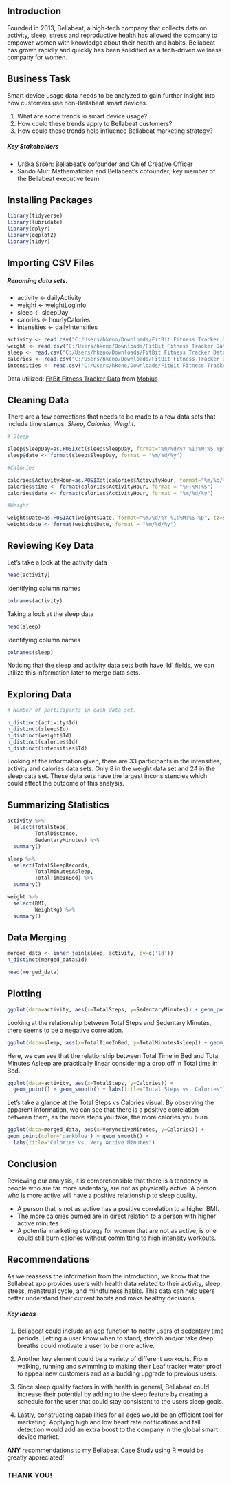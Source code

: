 ## Introduction

Founded in 2013, Bellabeat, a high-tech company that collects data on activity, sleep, stress and reproductive health has allowed the company to empower women with knowledge about their health and habits. Bellabeat has grown rapidly and quickly has been solidified as a tech-driven wellness company for women.

## Business Task

Smart device usage data needs to be analyzed to gain further insight into how customers use non-Bellabeat smart devices.


1. What are some trends in smart device usage?
2. How could these trends apply to Bellabeat customers?
3. How could these trends help influence Bellabeat marketing strategy?

##### **Key Stakeholders**
- Urška Sršen: Bellabeat’s cofounder and Chief Creative Officer
- Sando Mur: Mathematician and Bellabeat’s cofounder; key member of the Bellabeat executive team


## Installing Packages

```{r}
library(tidyverse)
library(lubridate)
library(dplyr)
library(ggplot2)
library(tidyr)
``` 
## Importing CSV Files


##### **Renaming data sets.**

- activity <- dailyActivity
- weight <- weightLogInfo
- sleep <- sleepDay
- calories <- hourlyCalories
- intensities <- dailyIntensities


``` {r}
activity <- read.csv("C:/Users/hkeno/Downloads/FitBit Fitness Tracker Data/Fitabase Data 4.12.16-5.12.16/dailyActivity_merged.csv")
weight <- read.csv("C:/Users/hkeno/Downloads/FitBit Fitness Tracker Data/Fitabase Data 4.12.16-5.12.16/weightLogInfo_merged.csv")
sleep <- read.csv("C:/Users/hkeno/Downloads/FitBit Fitness Tracker Data/Fitabase Data 4.12.16-5.12.16/sleepDay_merged.csv")
calories <- read.csv("C:/Users/hkeno/Downloads/FitBit Fitness Tracker Data/Fitabase Data 4.12.16-5.12.16/hourlyCalories_merged.csv")
intensities <- read.csv("C:/Users/hkeno/Downloads/FitBit Fitness Tracker Data/Fitabase Data 4.12.16-5.12.16/dailyIntensities_merged.csv")
```


Data utilized: [FitBit Fitness Tracker Data](https://www.kaggle.com/arashnic/fitbit) from [Mobius](https://www.kaggle.com/arashnic)


## Cleaning Data 
 
There are a few corrections that needs to be made to a few data sets that include time stamps. *Sleep, Calories, Weight.*

```{r}
# Sleep

sleep$SleepDay=as.POSIXct(sleep$SleepDay, format="%m/%d/%Y %I:%M:%S %p", tz=Sys.timezone())
sleep$date <- format(sleep$SleepDay, format = "%m/%d/%y")

#Calories

calories$ActivityHour=as.POSIXct(calories$ActivityHour, format="%m/%d/%Y %I:%M:%S %p", tz=Sys.timezone())
calories$time <- format(calories$ActivityHour, format = "%H:%M:%S")
calories$date <- format(calories$ActivityHour, format = "%m/%d/%y")

#Weight

weight$Date=as.POSIXct(weight$Date, format="%m/%d/%Y %I:%M:%S %p", tz=Sys.timezone())
weight$date <- format(weight$Date, format = "%m/%d/%y")
```

## Reviewing Key Data

Let's take a look at the activity data

```{r}
head(activity)
```

Identifying column names 

```{r}
colnames(activity)
```

Taking a look at the sleep data

```{r}
head(sleep)
```

Identifying column names

```{r}
colnames(sleep)
```
Noticing that the sleep and activity data sets both have 'Id' fields, we can utilize this information later to merge data sets.

## Exploring Data 

```{r}
# Number of participants in each data set.

n_distinct(activity$Id)
n_distinct(sleep$Id)
n_distinct(weight$Id)
n_distinct(calories$Id)
n_distinct(intensities$Id)
```
Looking at the information given, there are 33 participants in the intensities, activity and calories data sets. Only 8 in the weight data set and 24 in the sleep data set. These data sets have the largest inconsistencies which could affect the outcome of this analysis.


## Summarizing Statistics 

```{r}
activity %>%
  select(TotalSteps, 
         TotalDistance, 
         SedentaryMinutes) %>%
  summary()

sleep %>%
  select(TotalSleepRecords,
         TotalMinutesAsleep,
         TotalTimeInBed) %>%
  summary()

weight %>%
  select(BMI,
         WeightKg) %>%
  summary()
```

## Data Merging

```{r}
merged_data <- inner_join(sleep, activity, by=c('Id'))
n_distinct(merged_data$Id)
```

```{r}
head(merged_data)
```

## Plotting

```{r}
ggplot(data=activity, aes(x=TotalSteps, y=SedentaryMinutes)) + geom_point(color='blue') + labs(title = "Total Steps vs Sedentary Minutes")
```

Looking at the relationship between Total Steps and Sedentary Minutes, there seems to be a negative correlation. 

```{r}
ggplot(data=sleep, aes(x=TotalTimeInBed, y=TotalMinutesAsleep)) + geom_point() + geom_smooth() + labs(title = "Total Time In Bed vs Total Minutes Asleep")
```

Here, we can see that the relationship between Total Time in Bed and Total Minutes Asleep are practically linear considering a drop off in Total time in Bed. 

```{r}
ggplot(data=activity, aes(x=TotalSteps, y=Calories)) + 
  geom_point() + geom_smooth() + labs(title="Total Steps vs. Calories")
```

Let's take a glance at the Total Steps vs Calories visual. By observing the apparent information, we can see that there is a positive correlation between them, as the more steps you take, the more calories you burn.

```{r}
ggplot(data=merged_data, aes(x=VeryActiveMinutes, y=Calories)) + 
geom_point(color='darkblue') + geom_smooth() +
  labs(title="Calories vs. Very Active Minutes")
```

## Conclusion

Reviewing our analysis, it is comprehensible that there is a tendency in people who are far more sedentary, are not as physically active. A person who is more active will have a positive relationship to sleep quality. 

- A person that is not as active has a positive correlation to a higher BMI.
- The more calories burned are in direct relation to a person with higher active minutes.
- A potential marketing strategy for women that are not as active, is one could still burn calories without committing to high intensity workouts.

## Recommendations

As we reassess the information from the introduction, we know that the Bellabeat app provides users with health data related to their activity, sleep, stress, menstrual cycle, and mindfulness habits. This data can help users better understand their current habits and
make healthy decisions.

##### **Key Ideas**

1. Bellabeat could include an app function to notify users of sedentary time periods. Letting a user know when to stand, stretch and/or take deep breaths could motivate a user to be more active.

2. Another key element could be a variety of different workouts. From walking, running and swimming to making their Leaf tracker water proof to appeal new customers and as a budding upgrade to previous users.

3. Since sleep quality factors in with health in general, Bellabeat could increase their potential by adding to the sleep feature by creating a schedule for the user that could stay consistent to the users sleep goals.

4. Lastly, constructing capabilities for all ages would be an efficient tool for marketing. Applying high and low heart rate notifications and fall detection would add an extra boost to the company in the global smart device market.

**ANY** recommendations to my Bellabeat Case Study using R would be greatly appreciated!

### **THANK YOU!** 

